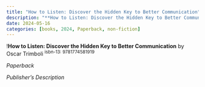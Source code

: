 ```yaml
---
title: "How to Listen: Discover the Hidden Key to Better Communication"
description: "**How to Listen: Discover the Hidden Key to Better Communication** by Oscar Trimboli"
date: 2024-05-16
categories: [books, 2024, Paperback, non-fiction]
---
```

!**How to Listen: Discover the Hidden Key to Better Communication** by Oscar Trimboli
<sup>isbn-13: 9781774581919</sup>

*Paperback*

*Publisher's Description*

